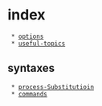 = index =

  * [[options]]
  * [[useful-topics]]

== syntaxes ==

  * [[process-Substitutioin]]
  * [[commands]]
